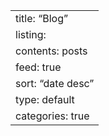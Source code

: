 ---
title: "Blog"
listing:
  contents: posts
  feed: true
  sort: "date desc"
  type: default
  categories: true
---